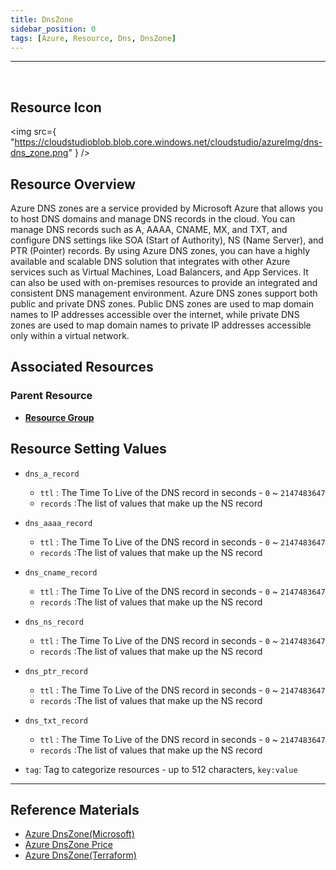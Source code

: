 ```yaml
---
title: DnsZone
sidebar_position: 0
tags: [Azure, Resource, Dns, DnsZone]
---
```


<hr />
<br />

## Resource Icon

<img
    src={
        "https://cloudstudioblob.blob.core.windows.net/cloudstudio/azureImg/dns-dns_zone.png"
    }
/>

## Resource Overview

Azure DNS zones are a service provided by Microsoft Azure that allows you to host DNS domains and manage DNS records in the cloud. 
You can manage DNS records such as A, AAAA, CNAME, MX, and TXT, and configure DNS settings like SOA (Start of Authority), NS (Name Server), and PTR (Pointer) records.
By using Azure DNS zones, you can have a highly available and scalable DNS solution that integrates with other Azure services such as Virtual Machines, Load Balancers, and App Services. 
It can also be used with on-premises resources to provide an integrated and consistent DNS management environment.
Azure DNS zones support both public and private DNS zones. 
Public DNS zones are used to map domain names to IP addresses accessible over the internet, while private DNS zones are used to map domain names to private IP addresses accessible only within a virtual network.

## Associated Resources

### Parent Resource

-   [**Resource Group**](https://docs.cstudio.app/docs/resource/azure/Base/ResourceGroup)

## Resource Setting Values

-   `dns_a_record`

    -   `ttl` : The Time To Live of the DNS record in seconds - `0` ~ `2147483647`
    -   `records` :The list of values that make up the NS record

-   `dns_aaaa_record`

    -   `ttl` : The Time To Live of the DNS record in seconds - `0` ~ `2147483647`
    -   `records` :The list of values that make up the NS record

-   `dns_cname_record`

    -   `ttl` : The Time To Live of the DNS record in seconds - `0` ~ `2147483647`
    -   `records` :The list of values that make up the NS record

-   `dns_ns_record`

    -   `ttl` : The Time To Live of the DNS record in seconds - `0` ~ `2147483647`
    -   `records` :The list of values that make up the NS record

-   `dns_ptr_record`

    -   `ttl` : The Time To Live of the DNS record in seconds - `0` ~ `2147483647`
    -   `records` :The list of values that make up the NS record

-   `dns_txt_record`

    -   `ttl` : The Time To Live of the DNS record in seconds - `0` ~ `2147483647`
    -   `records` :The list of values that make up the NS record

-   `tag`: Tag to categorize resources - up to 512 characters, `key:value`
---

## Reference Materials

-   [Azure DnsZone(Microsoft)](https://learn.microsoft.com/ko-kr/azure/dns/dns-overview)
-   [Azure DnsZone Price](https://azure.microsoft.com/en-us/pricing/details/dns/)
-   [Azure DnsZone(Terraform)](https://registry.terraform.io/providers/hashicorp/azurerm/latest/docs/resources/dns_zone)
